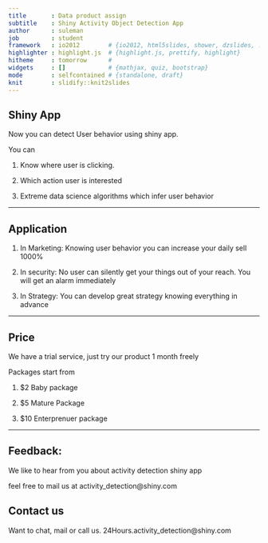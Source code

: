 ```yaml
---
title       : Data product assign 
subtitle    : Shiny Activity Object Detection App
author      : suleman
job         : student
framework   : io2012        # {io2012, html5slides, shower, dzslides, ...}
highlighter : highlight.js  # {highlight.js, prettify, highlight}
hitheme     : tomorrow      # 
widgets     : []            # {mathjax, quiz, bootstrap}
mode        : selfcontained # {standalone, draft}
knit        : slidify::knit2slides
---
```


## Shiny App

Now you can detect User behavior using shiny app.

You can

1) Know where user is clicking.

2) Which action user is interested

3) Extreme data science algorithms which infer user behavior

---

## Application

1) In Marketing: Knowing user behavior you can increase your daily sell 1000%

2) In security: No user can silently get your things out of your reach. You will get an alarm immediately

3) In Strategy: You can develop great strategy knowing everything in advance

---

## Price

We have a trial service, just try our product 1 month freely

Packages start from

1) $2 Baby package

2) $5 Mature Package

3) $10 Enterprenuer package

----

## Feedback:

We like to hear from you about activity detection shiny app

feel free to mail us at activity_detection@shiny.com

## Contact us

Want to chat, mail or call us. 24Hours.activity_detection@shiny.com





